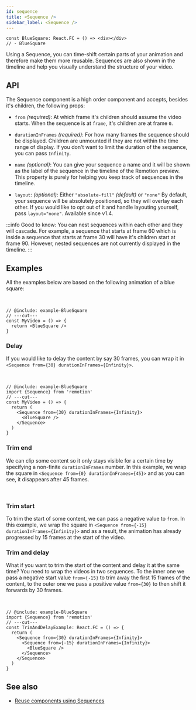 ```yaml
---
id: sequence
title: <Sequence />
sidebar_label: <Sequence />
---
```



```twoslash include example
const BlueSquare: React.FC = () => <div></div>
// - BlueSquare
```

Using a Sequence, you can time-shift certain parts of your animation and therefore make them more reusable. Sequences are also shown in the timeline and help you visually understand the structure of your video.

## API

The Sequence component is a high order component and accepts, besides it's children, the following props:

- `from` _(required)_: At which frame it's children should assume the video starts. When the sequence is at `frame`, it's children are at frame `0`.

- `durationInFrames` _(required)_: For how many frames the sequence should be displayed. Children are unmounted if they are not within the time range of display. If you don't want to limit the duration of the sequence, you can pass `Infinity`.

- `name` _(optional)_: You can give your sequence a name and it will be shown as the label of the sequence in the timeline of the Remotion preview. This property is purely for helping you keep track of sequences in the timeline.

- `layout`: _(optional)_: Either `"absolute-fill"` _(default)_ or `"none"` By default, your sequence will be absolutely positioned, so they will overlay each other. If you would like to opt out of it and handle layouting yourself, pass `layout="none"`. Available since v1.4.

:::info
Good to know: You can nest sequences within each other and they will cascade. For example, a sequence that starts at frame 60 which is inside a sequence that starts at frame 30 will have it's children start at frame 90. However, nested sequences are not currently displayed in the timeline.
:::

## Examples

All the examples below are based on the following animation of a blue square:

<SequenceForwardExample type="base" />

<br />

```tsx twoslash
// @include: example-BlueSquare
// ---cut---
const MyVideo = () => {
  return <BlueSquare />
}
```

### Delay

If you would like to delay the content by say 30 frames, you can wrap it in <br/> `<Sequence from={30} durationInFrames={Infinity}>`.

<SequenceForwardExample type="delay" />
<br />

```tsx twoslash
// @include: example-BlueSquare
import {Sequence} from 'remotion'
// ---cut---
const MyVideo = () => {
  return (
    <Sequence from={30} durationInFrames={Infinity}>
      <BlueSquare />
    </Sequence>
  )
}
```

### Trim end

We can clip some content so it only stays visible for a certain time by specifying a non-finite `durationInFrames` number.
In this example, we wrap the square in `<Sequence from={0} durationInFrames={45}>` and as you can see, it disappears after 45 frames.

<SequenceForwardExample type="clip" />
<br />

### Trim start

To trim the start of some content, we can pass a negative value to `from`.
In this example, we wrap the square in `<Sequence from={-15} durationInFrames={Infinity}>` and as a result, the animation has already progressed by 15 frames at the start of the video.

<SequenceForwardExample type="trim-start" />

### Trim and delay

What if you want to trim the start of the content and delay it at the same time?
You need to wrap the videos in two sequences. To the inner one we pass a negative start value `from={-15}` to trim away the first 15 frames of the content, to the outer one we pass a positive value `from={30}` to then shift it forwards by 30 frames.

<SequenceForwardExample type="trim-and-delay" />
<br />

```tsx twoslash
// @include: example-BlueSquare
import {Sequence} from 'remotion'
// ---cut---
const TrimAndDelayExample: React.FC = () => {
  return (
    <Sequence from={30} durationInFrames={Infinity}>
      <Sequence from={-15} durationInFrames={Infinity}>
        <BlueSquare />
      </Sequence>
    </Sequence>
  )
}
```

## See also

- [Reuse components using Sequences](/docs/reusability)
